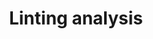 ---
title: Linting analysis
description: Features relating to linting diagnostics from language server extensions.
---